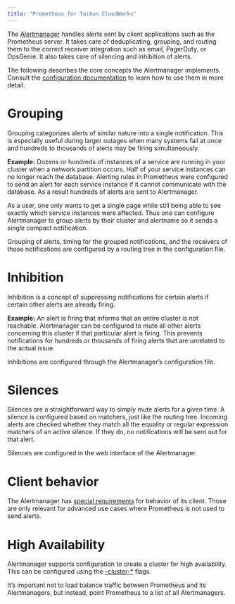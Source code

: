 ```yaml
---
title: "Prometheus for Taikun CloudWorks"
---
```


The [Alertmanager](https://github.com/prometheus/alertmanager) handles alerts sent by client applications such as the Prometheus server. It takes care of deduplicating, grouping, and routing them to the correct receiver integration such as email, PagerDuty, or OpsGenie. It also takes care of silencing and inhibition of alerts.

The following describes the core concepts the Alertmanager implements. Consult the [configuration documentation](https://prometheus.io/docs/alerting/latest/configuration/) to learn how to use them in more detail.

# Grouping

Grouping categorizes alerts of similar nature into a single notification. This is especially useful during larger outages when many systems fail at once and hundreds to thousands of alerts may be firing simultaneously.

**Example:** Dozens or hundreds of instances of a service are running in your cluster when a network partition occurs. Half of your service instances can no longer reach the database. Alerting rules in Prometheus were configured to send an alert for each service instance if it cannot communicate with the database. As a result hundreds of alerts are sent to Alertmanager.

As a user, one only wants to get a single page while still being able to see exactly which service instances were affected. Thus one can configure Alertmanager to group alerts by their cluster and alertname so it sends a single compact notification.

Grouping of alerts, timing for the grouped notifications, and the receivers of those notifications are configured by a routing tree in the configuration file.

# Inhibition

Inhibition is a concept of suppressing notifications for certain alerts if certain other alerts are already firing.

**Example:** An alert is firing that informs that an entire cluster is not reachable. Alertmanager can be configured to mute all other alerts concerning this cluster if that particular alert is firing. This prevents notifications for hundreds or thousands of firing alerts that are unrelated to the actual issue.

Inhibitions are configured through the Alertmanager’s configuration file.

# Silences

Silences are a straightforward way to simply mute alerts for a given time. A silence is configured based on matchers, just like the routing tree. Incoming alerts are checked whether they match all the equality or regular expression matchers of an active silence. If they do, no notifications will be sent out for that alert.

Silences are configured in the web interface of the Alertmanager.

# Client behavior

The Alertmanager has [special requirements](https://prometheus.io/docs/alerting/latest/clients/) for behavior of its client. Those are only relevant for advanced use cases where Prometheus is not used to send alerts.

# High Availability

Alertmanager supports configuration to create a cluster for high availability. This can be configured using the [–cluster-\*](https://github.com/prometheus/alertmanager#high-availability) flags.

It’s important not to load balance traffic between Prometheus and its Alertmanagers, but instead, point Prometheus to a list of all Alertmanagers.